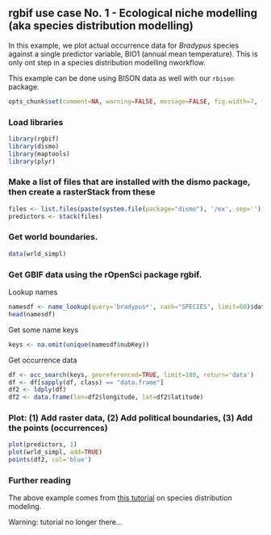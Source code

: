 ## rgbif use case No. 1 - Ecological niche modelling (aka species distribution modelling)

In this example, we plot actual occurrence data for *Bradypus* species against a single predictor variable, BIO1 (annual mean temperature). This is only ont step in a species distribution modelling nworkflow.

This example can be done using BISON data as well with our `rbison` package.

```r
opts_chunk$set(comment=NA, warning=FALSE, message=FALSE, fig.width=7, fig.height=6)
```

### Load libraries

```r
library(rgbif)
library(dismo)
library(maptools)
library(plyr)
```

### Make a list of files that are installed with the dismo package, then create a rasterStack from these

```r
files <- list.files(paste(system.file(package="dismo"), '/ex', sep=''), 'grd', full.names=TRUE)
predictors <- stack(files)
```

### Get world boundaries.

```r
data(wrld_simpl)
```

### Get GBIF data using the rOpenSci package rgbif.

Lookup names

```r
namesdf <- name_lookup(query='bradypus*', rank="SPECIES", limit=60)$data
head(namesdf)
```

Get some name keys

```r
keys <- na.omit(unique(namesdf$nubKey))
```

Get occurrence data

```r
df <- occ_search(keys, georeferenced=TRUE, limit=100, return='data')
df <- df[sapply(df, class) == "data.frame"]
df2 <- ldply(df)
df2 <- data.frame(lon=df2$longitude, lat=df2$latitude)
```

### Plot: (1) Add raster data, (2) Add political boundaries, (3) Add the points (occurrences)

```r
plot(predictors, 1)
plot(wrld_simpl, add=TRUE)
points(df2, col='blue')
```

### Further reading

The above example comes from [this tutorial][sdm] on species distribution modeling. 

Warning: tutorial no longer there...

[sdm]: http://cran.r-project.org/web/packages/dismo/vignettes/sdm.pdf